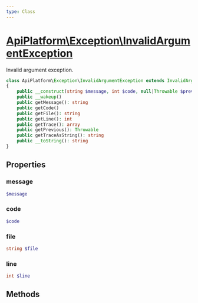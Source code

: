 ```yaml
---
type: Class
---
```


# [ApiPlatform\Exception\InvalidArgumentException](/docs/v3.1/reference/Exception/InvalidArgumentException)

Invalid argument exception.


```php
class ApiPlatform\Exception\InvalidArgumentException extends InvalidArgumentException implements Stringable, Throwable, `<a href="/docs/v3.1/reference/Exception/ExceptionInterface">ApiPlatform\Exception\ExceptionInterface</a>`
{
    public __construct(string $message, int $code, null|Throwable $previous)
    public __wakeup()
    public getMessage(): string
    public getCode()
    public getFile(): string
    public getLine(): int
    public getTrace(): array
    public getPrevious(): Throwable
    public getTraceAsString(): string
    public __toString(): string
}
```
## Properties
### message

```php
$message
```



### code

```php
$code
```



### file

```php
string $file
```



### line

```php
int $line
```



## Methods
